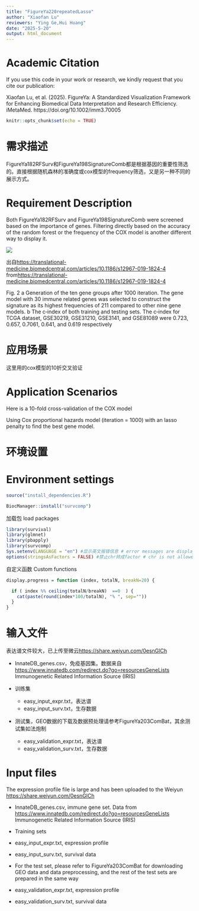 ```yaml
---
title: "FigureYa220repeatedLasso"
author: "Xiaofan Lu"
reviewers: "Ying Ge,Hui Huang"
date: "2025-5-20"
output: html_document
---
```

# Academic Citation
If you use this code in your work or research, we kindly request that you cite our publication:

Xiaofan Lu, et al. (2025). FigureYa: A Standardized Visualization Framework for Enhancing Biomedical Data Interpretation and Research Efficiency. iMetaMed. https://doi.org/10.1002/imm3.70005


```r
knitr::opts_chunk$set(echo = TRUE)
```

# 需求描述

FigureYa182RFSurv和FigureYa198SignatureComb都是根据基因的重要性筛选的。直接根据随机森林的准确度或cox模型的frequency筛选，又是另一种不同的展示方式。

# Requirement Description

Both FigureYa182RFSurv and FigureYa198SignatureComb were screened based on the importance of genes. Filtering directly based on the accuracy of the random forest or the frequency of the COX model is another different way to display it.

![](example.png)

出自<https://translational-medicine.biomedcentral.com/articles/10.1186/s12967-019-1824-4>
from<https://translational-medicine.biomedcentral.com/articles/10.1186/s12967-019-1824-4>

Fig. 2 a Generation of the ten gene groups after 1000 iteration. The gene model with 30 immune related genes was selected to construct the signature as its highest frequencies of 211 compared to other nine gene models. b The c‐index of both training and testing sets. The c‐index for TCGA dataset, GSE30219, GSE31210, GSE3141, and GSE81089 were 0.723, 0.657, 0.7061, 0.641, and 0.619 respectively

# 应用场景

这里用的cox模型的10折交叉验证

# Application Scenarios

Here is a 10-fold cross-validation of the COX model

Using Cox proportional hazards model (iteration = 1000) with an lasso penalty to find the best gene model.

# 环境设置


# Environment settings


```r
source("install_dependencies.R")
```

```r

BiocManager::install("survcomp")
```

加载包
load packages

```r
library(survival)
library(glmnet)
library(pbapply)
library(survcomp)
Sys.setenv(LANGUAGE = "en") #显示英文报错信息 # error messages are displayed in English
options(stringsAsFactors = FALSE) #禁止chr转成factor # chr is not allowed to be converted to factor
```

自定义函数
Custom functions
```r
display.progress = function (index, totalN, breakN=20) {

  if ( index %% ceiling(totalN/breakN)  ==0  ) {
    cat(paste(round(index*100/totalN), "% ", sep=""))
  }
}
```

# 输入文件

表达谱文件较大，已上传至微云<https://share.weiyun.com/0esnGlCh>

- InnateDB_genes.csv，免疫基因集。数据来自<https://www.innatedb.com/redirect.do?go=resourcesGeneLists> Immunogenetic Related Information Source (IRIS)

- 训练集
  - easy_input_expr.txt，表达谱
  - easy_input_surv.txt，生存数据

- 测试集，GEO数据的下载及数据预处理请参考FigureYa203ComBat，其余测试集如法炮制
  - easy_validation_expr.txt，表达谱
  - easy_validation_surv.txt，生存数据

# Input files

The expression profile file is large and has been uploaded to the Weiyun <https://share.weiyun.com/0esnGlCh>

- InnateDB_genes.csv, immune gene set. Data from <https://www.innatedb.com/redirect.do?go=resourcesGeneLists> Immunogenetic Related Information Source (IRIS)

- Training sets
- easy_input_expr.txt, expression profile
- easy_input_surv.txt, survival data

- For the test set, please refer to FigureYa203ComBat for downloading GEO data and data preprocessing, and the rest of the test sets are prepared in the same way
- easy_validation_expr.txt, expression profile
- easy_validation_surv.txt, survival data
